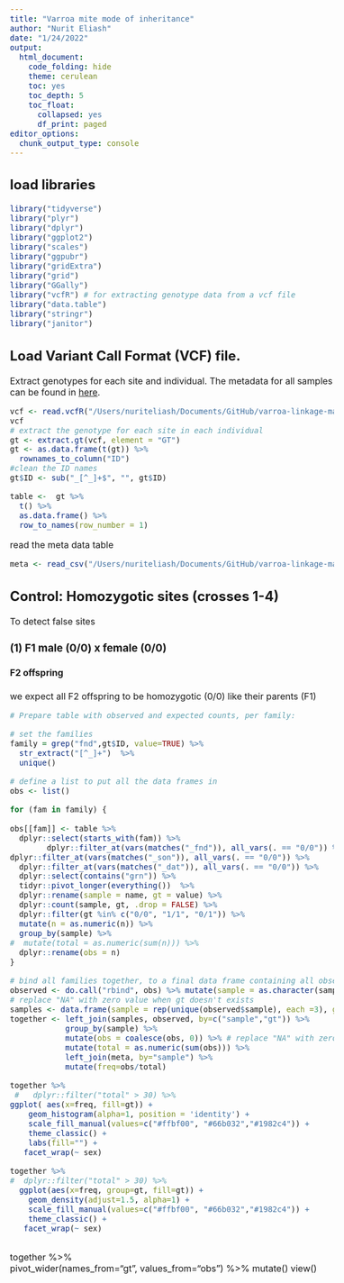 ```yaml
---
title: "Varroa mite mode of inheritance"
author: "Nurit Eliash"
date: "1/24/2022"
output:
  html_document:
    code_folding: hide
    theme: cerulean
    toc: yes
    toc_depth: 5
    toc_float:
      collapsed: yes
      df_print: paged
editor_options: 
  chunk_output_type: console
---
```


```{=html}
<style type="text/css">
  body{
  font-size: 12pt;
}
</style>
```

## load libraries
```r
library("tidyverse")
library("plyr")
library("dplyr")
library("ggplot2")
library("scales")
library("ggpubr")
library("gridExtra")
library("grid")
library("GGally")
library("vcfR") # for extracting genotype data from a vcf file
library("data.table")
library("stringr")
library("janitor")
```

## Load Variant Call Format (VCF) file.
Extract genotypes for each site and individual. The metadata for all samples can be found in [here](https://github.com/nurit-eliash/varroa-linkage-map/blob/main/data/meta_data_223.xlsx).

```r
vcf <- read.vcfR("/Users/nuriteliash/Documents/GitHub/varroa-linkage-map/data/vcf_filter/Q40BIALLDP16HDP40mis.5Chr7/Q40BIALLDP16HDP40mis.5Chr7.recode.vcf", verbose = FALSE )
vcf
# extract the genotype for each site in each individual
gt <- extract.gt(vcf, element = "GT") 
gt <- as.data.frame(t(gt)) %>%
  rownames_to_column("ID")
#clean the ID names
gt$ID <- sub("_[^_]+$", "", gt$ID)

table <-  gt %>% 
  t() %>%
  as.data.frame() %>%
  row_to_names(row_number = 1) 
```

read the meta data table
```r
meta <- read_csv("/Users/nuriteliash/Documents/GitHub/varroa-linkage-map/data/meta_more.csv")

```

## Control: Homozygotic sites (crosses 1-4)

To detect false sites

### (1) F1 male (0/0) x female (0/0)

#### F2 offspring

we expect all F2 offspring to be homozygotic (0/0) like their parents (F1)

```r
# Prepare table with observed and expected counts, per family:

# set the families 
family = grep("fnd",gt$ID, value=TRUE) %>%
  str_extract("[^_]+")  %>%
  unique()

# define a list to put all the data frames in
obs <- list()

for (fam in family) {
 
obs[[fam]] <- table %>%
  dplyr::select(starts_with(fam)) %>%
        dplyr::filter_at(vars(matches("_fnd")), all_vars(. == "0/0")) %>% # force F0 female to be homo, like her son
dplyr::filter_at(vars(matches("_son")), all_vars(. == "0/0")) %>%
  dplyr::filter_at(vars(matches("_dat")), all_vars(. == "0/0")) %>% 
  dplyr::select(contains("grn")) %>%
  tidyr::pivot_longer(everything())  %>% 
  dplyr::rename(sample = name, gt = value) %>%
  dplyr::count(sample, gt, .drop = FALSE) %>% 
  dplyr::filter(gt %in% c("0/0", "1/1", "0/1")) %>%
  mutate(n = as.numeric(n)) %>%
  group_by(sample) %>%
#  mutate(total = as.numeric(sum(n))) %>%
  dplyr::rename(obs = n)
}

# bind all families together, to a final data frame containing all observed counts
observed <- do.call("rbind", obs) %>% mutate(sample = as.character(sample))
# replace "NA" with zero value when gt doesn't exists
samples <- data.frame(sample = rep(unique(observed$sample), each =3), gt = rep(c("0/0", "0/1", "1/1"))) # add all possible genotypes
together <- left_join(samples, observed, by=c("sample","gt")) %>% 
            group_by(sample) %>%
            mutate(obs = coalesce(obs, 0)) %>% # replace "NA" with zero value when gt doesn't exists
            mutate(total = as.numeric(sum(obs))) %>%
            left_join(meta, by="sample") %>%
            mutate(freq=obs/total)

together %>%
 #   dplyr::filter("total" > 30) %>%
ggplot( aes(x=freq, fill=gt)) +
    geom_histogram(alpha=1, position = 'identity') +
    scale_fill_manual(values=c("#ffbf00", "#66b032","#1982c4")) +
    theme_classic() +
    labs(fill="") +
   facet_wrap(~ sex)

together %>%
#  dplyr::filter("total" > 30) %>%
  ggplot(aes(x=freq, group=gt, fill=gt)) +
    geom_density(adjust=1.5, alpha=1) +
    scale_fill_manual(values=c("#ffbf00", "#66b032","#1982c4")) +
    theme_classic() +
   facet_wrap(~ sex) 



```

   
  together %>%  
  pivot_wider(names_from="gt", values_from="obs")  %>% 
  mutate()
    view()     
